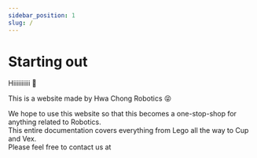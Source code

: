 ```yaml
---
sidebar_position: 1
slug: /
---
```


# Starting out

Hiiiiiiiiii :wave: 
  
This is a website made by Hwa Chong Robotics :stuck_out_tongue_closed_eyes:
  
We hope to use this website so that this becomes a one-stop-shop for anything related to Robotics.  
This entire documentation covers everything from Lego all the way to Cup and Vex.  
Please feel free to contact us at 